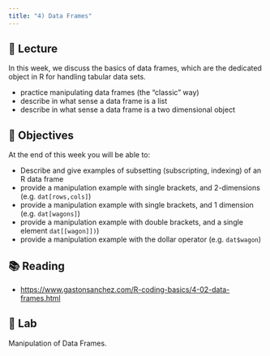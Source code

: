 ```yaml
---
title: "4) Data Frames"
---
```



## 📖 Lecture

In this week, we discuss the basics of data frames, which are the dedicated object in R for handling tabular data sets.

- practice manipulating data frames (the "classic" way)
- describe in what sense a data frame is a list
- describe in what sense a data frame is a two dimensional object



## 🎯 Objectives

At the end of this week you will be able to:

- Describe and give examples of subsetting (subscripting, indexing) of an R data frame
- provide a manipulation example with single brackets, and 2-dimensions (e.g. `dat[rows,cols]`)
- provide a manipulation example with single brackets, and 1 dimension (e.g. `dat[wagons]`)
- provide a manipulation example with double brackets, and a single element `dat[[wagon]])`)
- provide a manipulation example with the dollar operator (e.g. `dat$wagon`)



## 📚 Reading

- <a href="https://www.gastonsanchez.com/R-coding-basics/4-02-data-frames.html" target="_blank">https://www.gastonsanchez.com/R-coding-basics/4-02-data-frames.html</a>



## 🔬 Lab

Manipulation of Data Frames.


